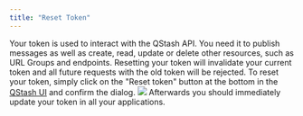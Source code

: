 ```yaml
---
title: "Reset Token"
---
```

Your token is used to interact with the QStash API. You need it to publish
messages as well as create, read, update or delete other resources, such as
URL Groups and endpoints.
Resetting your token will invalidate your current token and all future requests
with the old token will be rejected.
To reset your token, simply click on the "Reset token" button at the bottom in
the [QStash UI](https://console.upstash.com/qstash) and confirm the dialog.
![](/img/qstash/reset_token.png)
Afterwards you should immediately update your token in all your applications.